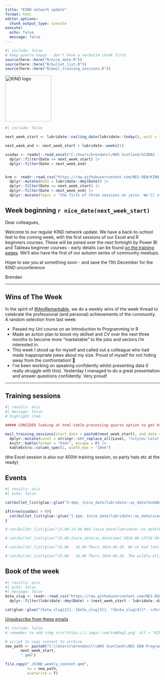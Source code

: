 ---
title: "KIND network update"
format: html
editor_options: 
  chunk_output_type: console
execute:
  echo: false
  message: false
---

```{r}
#| include: false
# keep quarto happy - don't have a verbatim chunk first
source(here::here("R/nice_date.R"))
source(here::here("R/bullet_list.R"))
source(here::here("R/mail_training_sessions.R"))
```

```{=html}
<img src="https://i.imgur.com/UqQhLUe.png" alt = "KIND logo" height="150">
```

```{r}
#| include: false

next_week_start <- lubridate::ceiling_date(lubridate::today(), unit = "week", week_start = 1)

next_week_end <- next_week_start + lubridate::weeks(1)

scodas <- readxl::read_excel("C:/Users/brendancl/NHS Scotland/SCODAS - SCODAS oversight group - SCODAS oversight group/Schedule/SCODAS Schedule and Future Topics.xlsx") |>
  dplyr::filter(Date >= next_week_start) |>
  dplyr::filter(Date < next_week_end)


kcm <- readr::read_csv("https://raw.githubusercontent.com/NES-DEW/KIND-community-standards/main/data/KIND_community_meetups.csv") |>
  dplyr::mutate(Date = lubridate::dmy(Date)) |>
  dplyr::filter(Date >= next_week_start) |>
  dplyr::filter(Date < next_week_end) |>
  dplyr::mutate(Topic = "the first of three sessions on joins. We'll start at the beginning this week, with a gentle introduction and overview of the hows and whys of joining data")

```

## Week beginning `r nice_date(next_week_start)`

<!-- We've got several training sessions coming up next week, and as usual full details can be found [on our Teams channel](https://teams.microsoft.com/l/team/19%3AQZ7-PbFVcziG2piHLt1_ifey3I2cwFL0yBuTSS8vVao1%40thread.tacv2/conversations?groupId=106d08f3-9026-40e2-b3c7-87cd87304d58&tenantId=10efe0bd-a030-4bca-809c-b5e6745e499a) and on our [training pages](https://nes-dew.github.io/KIND-training/).  -->

Dear colleagues, 

Welcome to our regular KIND network update. We have a back-to-school feel to the coming week, with the first sessions of our Excel and R beginners courses. These will be joined over the next fortnight by Power BI and Tableau beginner courses - early details can be found [on the training pages](https://nes-dew.github.io/KIND-training/schedule.html). We'll also have the first of our autumn series of community meetups.

Hope to see you at something soon - and save the 11th December for the KIND unconference

Brendan

---

## Wins of The Week
In the spirit of [#IAmRemarkable](https://www.rmrkblty.org/iamremarkable), we do a weekly wins of the week thread to celebrate the professional (and personal) achievements of the community. A random selection from last week:

+ Passed my Uni course on an Introduction to Programming in R
+ Made an action plan to boost my skillset and CV over the next three months to become more "marketable" to the jobs and sectors I'm interested in.
+ This week I stood up for myself and called out a colleague who had made inappropriate jokes about my size. Proud of myself for not hiding away from the confrontation! 💪
+ I've been working on speaking confidently whilst presenting data (I really struggle with this). Yesterday I managed to do a great presentation and answer questions confidently. Very proud!

---

## Training sessions
  
```{r}
#| results: asis
#| message: false
# highlight item

##### CONSIDER looking at html-table-processing quarto option to get html tables to behave

mail_training_sessions(start_date = paste0(next_week_start), end_date =   paste0(next_week_end)) |>
  dplyr::mutate(Level = stringr::str_replace_all(Level, "<style='color:red'>", "")) |>
  knitr::kable(format = "html", escape = F) |>
  kableExtra::column_spec(1, width_max = "18em")

```

(the Excel session is also our 400th training session, so party hats etc at the ready)


## Events

```{r}
#| results: asis
#| echo: false

cat(bullet_list(glue::glue("3-4pm, {nice_date(lubridate::as_date(kcm$Date))}. The KIND Community meetup theme this week is {kcm$Topic}. [All welcome at our regular Monday get-together/webinar/tech demo](https://teams.microsoft.com/l/meetup-join/19%3ab03b2fd777e440eaa255ba67569762b5%40thread.tacv2/1723028114046?context=%7b%22Tid%22%3a%2210efe0bd-a030-4bca-809c-b5e6745e499a%22%2c%22Oid%22%3a%225d92fd7e-56b9-4892-ab77-84ad75c260a0%22%7d). Full details and joining links via the [community meetup channel](https://teams.microsoft.com/l/channel/19%3Ab03b2fd777e440eaa255ba67569762b5%40thread.tacv2/Community%20meetups?groupId=106d08f3-9026-40e2-b3c7-87cd87304d58&tenantId=10efe0bd-a030-4bca-809c-b5e6745e499a)")))

if(nrow(scodas) > 0){
  cat(bullet_list(glue::glue("1-2pm, {nice_date(lubridate::as_date(scodas$Date))}. The Scottish Community of Data Analysts is a community of practice for those working with data in territorial NHS Boards. Next week, the presenter will be [{scodas$Presenter} - {scodas$Topic}](https://teams.microsoft.com/l/meetup-join/19%3a109a603c446743308bff6588820372a9%40thread.tacv2/1671457631308?context=%7b%22Tid%22%3a%2210efe0bd-a030-4bca-809c-b5e6745e499a%22%2c%22Oid%22%3a%2284150c3d-baed-4515-8eee-8f13ed0d9650%22%7d).")))
}
```


```{r}
# cat(bullet_list(glue("13.00-14.00 Wed {nice_date(lubridate::as_date(kcm$Date))}. The KIND Community meetup theme this week is {kcm$subtopic}. All welcome at our regular Wednesday get-together/webinar/tech demo. Full details and joining links via the [community meetup channel](https://teams.microsoft.com/l/channel/19%3Ab03b2fd777e440eaa255ba67569762b5%40thread.tacv2/Community%20meetups?groupId=106d08f3-9026-40e2-b3c7-87cd87304d58&tenantId=10efe0bd-a030-4bca-809c-b5e6745e499a)")))

# cat(bullet_list(glue("15.00-{nice_date(as_datetime('2024-06-13T16:30:00'))}. The inaugural meeting of our new [R Beginner's Club](https://teams.microsoft.com/l/meetup-join/19%3ab03b2fd777e440eaa255ba67569762b5%40thread.tacv2/1715674562443?context=%7b%22Tid%22%3a%2210efe0bd-a030-4bca-809c-b5e6745e499a%22%2c%22Oid%22%3a%225d92fd7e-56b9-4892-ab77-84ad75c260a0%22%7d). If you're new to R, please consider yourself invited to come along for mutual support, troubleshooting, and tips for building your R skills and confidence.")))

# cat(bullet_list(glue("15.00 - 16.00 Thurs 2024-06-20. We've had lots of new members in the KIND network over the past month, so there's a [new member social session coming on Thursday afternoon](https://teams.microsoft.com/l/meetup-join/19%3ab03b2fd777e440eaa255ba67569762b5%40thread.tacv2/1718000758399?context=%7b%22Tid%22%3a%2210efe0bd-a030-4bca-809c-b5e6745e499a%22%2c%22Oid%22%3a%225d92fd7e-56b9-4892-ab77-84ad75c260a0%22%7d0). I'll give a short overview of the network, but the main aim is to welcome you, and to set aside some time for social chat. All welcome!")))

# cat(bullet_list(glue("15.00 - 16.00 Thurs 2024-06-20. The wildly-alliterative [monthly multi-modal mentoring meetup](https://teams.microsoft.com/l/meetup-join/19%3ab03b2fd777e440eaa255ba67569762b5%40thread.tacv2/1716795099811?context=%7b%22Tid%22%3a%2210efe0bd-a030-4bca-809c-b5e6745e499a%22%2c%22Oid%22%3a%225d92fd7e-56b9-4892-ab77-84ad75c260a0%22%7d) is back. Join us to hear more about our mentoring scheme, hear from some of our mentor/mentee pairs about their progress, and hear from prospective mentors about projects they would like to work on. All welcome.")))

```



## Book of the week

```{r}
#| results: asis
#| echo: false
#| message: false
botw_slug <- readr::read_csv("https://raw.githubusercontent.com/NES-DEW/KIND-community-standards/main/data/KIND_book_of_the_week.csv") |>
  dplyr::filter(lubridate::dmy(Date) > (next_week_start - lubridate::days(7)))

cat(glue::glue("{botw_slug[2]}. {botw_slug[3]}. *{botw_slug[4]}*. </br> ISBN {botw_slug[5]}, <a href='{botw_slug[6]}'>Worldcat</a>.</br></br> {botw_slug[8]}."))
```

[Unsubscribe from these emails](https://forms.office.com/r/t97cZDiw7y)

```{r}
#| include: false
# remember to add <img src="https://i.imgur.com/toWVmg2.png" alt = "KIND logo">

# script to copy content to archive
new_path <- paste0("C:\\Users\\brendancl\\NHS Scotland\\NES DEW Programme - KIND\\KIND-community-standards\\ml_archive\\KIND_weekly_update_",
       next_week_start,
       ".qmd")

file.copy("./KIND_weekly_content.qmd",
          to = new_path,
          overwrite = T)

```
